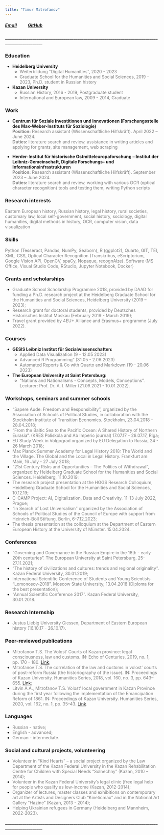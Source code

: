 ```yaml
---
title: "Timur Mitrofanov"
---
```


##### [Email](mailto:timur.mitrofanov@gmail.com)           [GitHub](https://github.com/tmhist/)  

\_\_\_\_\_\_\_\_\_\_\_\_\_\_\_\_\_\_\_\_\_\_\_\_\_\_\_\_\_\_\_\_\_\_\_\_\_\_\_\_\_\_\_\_\_\_\_\_\_\_\_\_\_\_\_\_\_\_\_\_\_\_\_\_\_\_\_\_\_\_\_\_\_\_\_\_\_\_\_\_\_\_\_\_\_\_\_\_\_\_\_\_\_\_\_\_\_

### **Education**

-   **Heidelberg University**\
    -   [Weiterbildung "Digital Humanities", 2020 - 2023]{style="color:gray"}\
    -   [Graduate School for the Humanities and Social Sciences, 2019 - 2023, Ph.D. student in Russian history]{style="color:gray"}\
-   **Kazan University**\
    -   [Russian History, 2016 - 2019, Postgraduate student]{style="color:gray"}\
    -   [International and European law, 2009 - 2014, Graduate]{style="color:gray"}\

### **Work**

-   **Centrum für Soziale Investitionen und Innovationen (Forschungsstelle des Max-Weber-Instituts für Soziologie)**\
    [**Position:** Research assistant (Wissenschaftliche Hilfskräft). April 2022 -- June 2024.\
    **Duties:** literature search and review, assistance in writing articles and applying for grants, site management, web scraping]{style="color:gray"}\

-   **Herder-Institut für historische Ostmitteleuropaforschung -- Institut der Leibniz-Gemeinschaft, Digitale Forschungs- und Informationsinfrastrukturen**\
    [**Position:** Research assistant (Wissenschaftliche Hilfskräft). September 2023 -- June 2024.\
    **Duties:** literature search and review, working with various OCR (optical character recognition) tools and testing them, writing Python scripts]{style="color:gray"}\

### **Research interests**

[Eastern European history, Russian history, legal history, rural societies, customary law, local self-government, social history, sociology, digital humanities, digital methods in history, OCR, computer vision, data visualization]{style="color:gray"}\

### **Skills**

[Python (Tesseract, Pandas, NumPy, Seaborn), R (ggplot2), Quarto, GIT, TEI, XML, CSS, Optical Character Recognition (Transkribus, eScriptorium, Google Vision API, OpenCV, spaCy, Nopaque, recognAIze). Software (MS Office, Visual Studio Code, RStudio, Jupyter Notebook, Docker)]{style="color:gray"}

### **Grants and scholarships**

-   [Graduate School Scholarship Programme 2018, provided by DAAD for funding a Ph.D. research project at the Heidelberg Graduate School for the Humanities and Social Sciences, Heidelberg University (2019 -- 2023);]{style="color:gray"}
-   [Research grant for doctoral students, provided by Deutsches Historisches Institut Moskau (February 2019 - March 2019);]{style="color:gray"}
-   [Travel grant provided by 4EU+ Alliance and Erasmus+ programme (July 2022).]{style="color:gray"}

### **Courses**

-   **GESIS Leibniz Institut für Sozialwissenschaften:**
    -   [Applied Data Visualization (9 - 12.05 2023)]{style="color:gray"}\
    -   [Advanced R Programming" (31.05 - 2.06 2023)]{style="color:gray"}\
    -   [Automated Reports & Co with Quarto and Markdown (19 - 20.06 2023)]{style="color:gray"}\
-   **The European University at Saint Petersburg:**
    -   ["Nations and Nationalisms - Concepts, Models, Conceptions". Lecturer: Prof. Dr. A. I. Miller (21.09.2021 - 10.01.2022).]{style="color:gray"}\

### **Workshops, seminars and summer schools**

-   ["Sapere Aude: Freedom and Responsibility", organized by the Association of Schools of Political Studies, in collaboration with the Stockholm Institute of Transition Economics. Stockholm, 23.04.2018 - 28.04.2018;]{style="color:gray"}\
-   ["From the Baltic Sea to the Pacific Ocean: A Shared History of Northern Eurasia". (KRES Poliskola and Ab Imperio journal) 17.07.17 - 29.07.17, Riga;]{style="color:gray"}\
-   [EU Study Week in Volgograd organized by EU Delegation to Russia, 24 - 26 March 2018;]{style="color:gray"}\
-   [Max Planck Summer Academy for Legal History 2018: The World and the Village. The Global and the Local in Legal History. Frankfurt am Main, 16 July - 27 July 2018;]{style="color:gray"}\
-   ["21st Century Risks and Opportunities -- The Politics of Withdrawal", organized by Heidelberg Graduate School for the Humanities and Social Sciences. Heidelberg, 11.10.2019;]{style="color:gray"}\
-   [The research project presentation at the HGGS Research Colloquium, Heidelberg Graduate School for the Humanities and Social Sciences, 10.12.19;]{style="color:gray"}\
-   [C-CAMP Project: AI, Digitalization, Data and Creativity. 11-13 July 2022, Prague;]{style="color:gray"}\
-   ["In Search of Lost Universalism" organized by the Association of Schools of Political Studies of the Council of Europe with support from Heinrich-Böll Stiftung. Berlin, 6-7.12.2023;]{style="color:gray"} 
-   [The thesis presentation at the colloquium at the Department of Eastern European History at the University of Münster. 15.04.2024.]{style="color:gray"}\

### **Conferences**

-   ["Governing and Governance in the Russian Empire in the 18th - early 20th centuries". The European University at Saint Petersburg, 25-27.11.2021;]{style="color:gray"}\
-   ["The history of civilizations and cultures: trends and regional originality". Kazan Federal University, 30.01.2019;]{style="color:gray"}\
-   [International Scientific Conference of Students and Young Scientists "Lomonosov-2018". Moscow State University, 13.04.2018 (Diploma for the best presentation);]{style="color:gray"}\
-   ["Annual Scientific Conference 2017". Kazan Federal University, 30.01.2018.]{style="color:gray"}\

### **Research Internship**

-   [Justus Liebig University Giessen, Department of Eastern European history (16.10.17 - 26.10.17).]{style="color:gray"}\

### **Peer-reviewed publications**

-   [Mitrofanov T.S. The Volost' Courts of Kazan province: legal consciousness, law and customs. IN: Echo of Centuries, 2019, no. 1, pp. 170 - 180. [Link](https://drive.google.com/file/d/0B1YJsH2cBfxKYnhHcVpybmZBTVRPYXVHZDVuWGo4cDFpalln/view?resourcekey=0-k1Lme70vfa7gEx112OAMlg);]{style="color:gray"}
-   [Mitrofanov T.S. The correlation of the law and customs in volost' courts of post-reform Russia (the historiography of the issue). IN: Proceedings of Kazan University. Humanities Series, 2018, vol. 160, no. 3, pp. 643--655. [Link](https://drive.google.com/file/d/0B1YJsH2cBfxKWFVjMnNsN2toX0ZkcHpMOE56ZnhqMTg4UllF/view?resourcekey=0-KfM8uASdSIJwNgDenL2Qtw);]{style="color:gray"}
-   [Litvin A.A., Mitrofanov T.S. Volost' local government in Kazan Province during the first year following the implementation of the Emancipation Reform of 1861. IN: Proceedings of Kazan University. Humanities Series, 2020, vol. 162, no. 1, pp. 35--43. [Link](https://kpfu.ru/uz-ru-hum-2020-1-3.html).]{style="color:gray"}\

### **Languages**

-   [Russian - native;]{style="color:gray"}\
-   [English - advanced;]{style="color:gray"}\
-   [German - intermediate.]{style="color:gray"}\

### **Social and cultural projects, volunteering**

-   [Volunteer in "Kind Hearts" -- a social project organized by the Law Department of the Kazan Federal University in the Kazan Rehabilitation Centre for Children with Special Needs "Solnechny" (Kazan, 2010 -- 2014);]{style="color:gray"}
-   [Volunteer in the Kazan Federal University's legal clinic (free legal help for people who qualify as low-income (Kazan, 2012-2014);]{style="color:gray"}
-   [Organizer of lectures, master classes and exhibitions on contemporary art at the Artists and Designers Club "Kineticmax" and in the National Art Gallery "Hazine" (Kazan, 2013 - 2014);]{style="color:gray"}
-   [Helping Ukrainian refugees in Germany (Heidelberg and Mannheim, 2022-2023).]{style="color:gray"} 

\_\_\_\_\_\_\_\_\_\_\_\_\_\_\_\_\_\_\_\_\_\_\_\_\_\_\_\_\_\_\_\_\_\_\_\_\_\_\_\_\_\_\_\_\_\_\_\_\_\_\_\_\_\_\_\_\_\_\_\_\_\_\_\_\_\_\_\_\_\_\_\_\_\_\_\_\_\_\_\_\_\_\_\_\_\_\_\_\_\_\_\_\_\_\_\_\_
